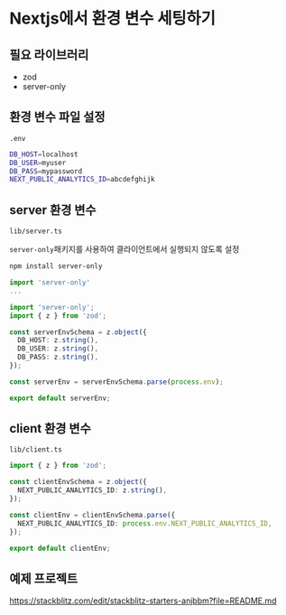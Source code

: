 # Nextjs에서 환경 변수 세팅하기



## 필요 라이브러리

- zod
- server-only



## 환경 변수 파일 설정

`.env`

```bash
DB_HOST=localhost
DB_USER=myuser
DB_PASS=mypassword
NEXT_PUBLIC_ANALYTICS_ID=abcdefghijk
```



## server 환경 변수

`lib/server.ts`

`server-only`패키지를 사용하여 클라이언트에서 실행되지 않도록 설정

```bash
npm install server-only
```

```jsx
import 'server-only'
...
```



```typescript
import 'server-only';
import { z } from 'zod';

const serverEnvSchema = z.object({
  DB_HOST: z.string(),
  DB_USER: z.string(),
  DB_PASS: z.string(),
});

const serverEnv = serverEnvSchema.parse(process.env);

export default serverEnv;

```



## client 환경 변수

`lib/client.ts`

```typescript
import { z } from 'zod';

const clientEnvSchema = z.object({
  NEXT_PUBLIC_ANALYTICS_ID: z.string(),
});

const clientEnv = clientEnvSchema.parse({
  NEXT_PUBLIC_ANALYTICS_ID: process.env.NEXT_PUBLIC_ANALYTICS_ID,
});

export default clientEnv;

```



## 예제 프로젝트

https://stackblitz.com/edit/stackblitz-starters-anjbbm?file=README.md